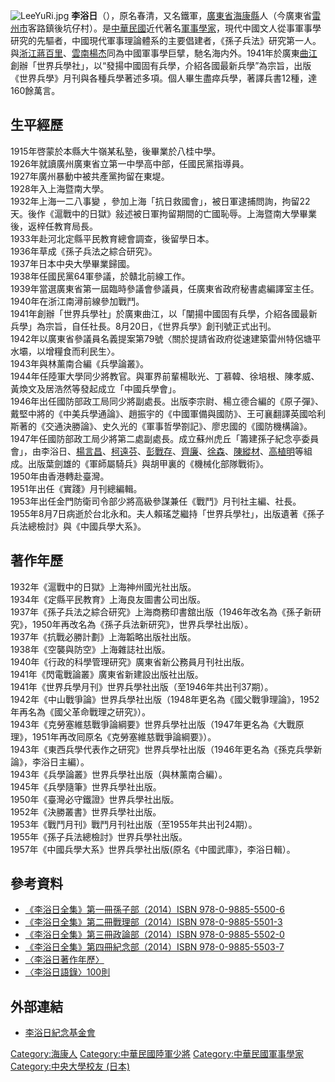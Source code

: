 {{年谱|time=2021-03-15T13:13:52+00:00}}
{{blpsources|time=2014-11-26T08:48:48+00:00}}
[[File:LeeYuRi.jpg|thumb]]
'''李浴日'''（{{bd|1908年|4月12日|1955年|8月7日}}），原名春清，又名鐵軍，[[廣東省|廣東省]][[海康縣|海康縣]]人（今廣東省[[雷州市|雷州市]]客路鎮後坑仔村）。是[[中華民國|中華民國]]近代著名[[軍事學家|軍事學家]]，現代中國文人從事軍事學研究的先驅者，中國現代軍事理論體系的主要倡建者，《孫子兵法》研究第一人。與[[浙江|浙江]][[蔣百里|蔣百里]]、[[雲南|雲南]][[楊杰|楊杰]]同為中國軍事學巨擘，馳名海内外。1941年於廣東[[曲江县|曲江]]創辦「世界兵學社」，以“發揚中國固有兵學，介紹各國最新兵學”為宗旨，出版《世界兵學》月刊與各種兵學著述多項。個人畢生盡瘁兵學，著譯兵書12種，達160餘萬言。

== 生平經歷 ==

1915年啓蒙於本縣大牛嶺某私塾，後畢業於八桂中學。<br />

1926年就讀廣州廣東省立第一中學高中部，任國民黨指導員。<br />

1927年廣州暴動中被共產黨拘留在東堤。<br />

1928年入上海暨南大學。<br />

1932年上海一二八事變 ，參加上海「抗日救國會」，被日軍逮捕問詢，拘留22天。後作《滬戰中的日獄》敍述被日軍拘留期間的亡國恥辱。上海暨南大學畢業後，返梓任教育局長。<br />

1933年赴河北定縣平民教育總會調查，後留學日本。<br />

1936年草成《孫子兵法之綜合研究》。<br />

1937年日本中央大學畢業歸國。<br />

1938年任國民黨64軍參議，於贛北前線工作。<br />

1939年當選廣東省第一屆臨時參議會參議員，任廣東省政府秘書處編譯室主任。<br />

1940年在浙江南潯前線參加戰鬥。<br />

1941年創辦「世界兵學社」於廣東曲江，以「闡揚中國固有兵學，介紹各國最新兵學」為宗旨，自任社長。8月20日，《世界兵學》創刊號正式出刊。<br />

1942年以廣東省參議員名義提案第79號〈關於提請省政府從速建築雷州特侶塘平水壩，以增糧食而利民生〉。<br />

1943年與林薰南合編《兵學論叢》。<br />

1944年任陸軍大學同少將教官。與軍界前輩楊耿光、丁慕韓、徐培根、陳孝威、黃煥文及居浩然等發起成立「中國兵學會」。<br />

1946年出任國防部政工局同少將副處長。出版李宗尉、楊立德合編的《原子彈》、戴堅中將的《中美兵學通論》、趙振宇的《中國軍備與國防》、王可襄翻譯英國哈利斯著的《交通決勝論》、史久光的《軍事哲學劄記》、廖忠國的《國防機構論》。<br />

1947年任國防部政工局少將第二處副處長。成立蘇州虎丘「籌建孫子紀念亭委員會」，由李浴日、[[楊言昌|楊言昌]]、[[柯遠芬|柯遠芬]]、[[彭戰存|彭戰存]]、[[齊廉|齊廉]]、[[徐森|徐森]]、[[陳縱材|陳縱材]]、[[高植明|高植明]]等組成。出版葉劍雄的《軍師屬騎兵》與胡甲裏的《機械化部隊戰術》。<br />

1950年由香港轉赴臺灣。<br />

1951年出任《實踐》月刊總編輯。<br />

1953年出任金門防衛司令部少將高級參謀兼任《戰鬥》月刊社主編、社長。<br />

1955年8月7日病逝於台北永和。夫人賴瑤芝繼持「世界兵學社」，出版遺著《孫子兵法總檢討》與《中國兵學大系》。

== 著作年歷 ==

1932年《滬戰中的日獄》上海神州國光社出版。<br />

1934年《定縣平民教育》上海良友圖書公司出版。<br />

1937年《孫子兵法之綜合研究》上海商務印書舘出版（1946年改名為《孫子新研究》，1950年再改名為《孫子兵法新研究》，世界兵學社出版）。<br />

1937年《抗戰必勝計劃》上海韜略出版社出版。<br />

1938年《空襲與防空》上海雜誌社出版。<br />

1940年《行政的科學管理研究》廣東省新公務員月刊社出版。<br />

1941年《閃電戰論叢》廣東省新建設出版社出版。<br />

1941年《世界兵學月刊》世界兵學社出版（至1946年共出刊37期）。<br />

1942年《中山戰爭論》世界兵學社出版（1948年更名為《國父戰爭理論》，1952年再名為《國父革命戰理之研究》）。<br />

1943年《克勞塞維慈戰爭論綱要》世界兵學社出版（1947年更名為《大戰原理》，1951年再改囘原名《克勞塞維慈戰爭論綱要》）。<br />

1943年《東西兵學代表作之研究》世界兵學社出版（1946年更名為《孫克兵學新論》，李浴日主編）。<br />

1943年《兵學論叢》世界兵學社出版（與林薰南合編）。<br />

1945年《兵學隨筆》世界兵學社出版。<br />

1950年《臺灣必守鐵證》世界兵學社出版。<br />

1952年《決勝叢書》世界兵學社出版。<br />

1953年《戰鬥月刊》戰鬥月刊社出版（至1955年共出刊24期）。<br />

1955年《孫子兵法總檢討》世界兵學社出版。<br />

1957年《中國兵學大系》世界兵學社出版(原名《中國武庫》，李浴日輯）。<br />

== 參考資料 ==
* [http://leeyuri.org/quanjiT.html 《李浴日全集》第一冊孫子部（2014）ISBN 978-0-9885-5500-6] {{Wayback|url=http://leeyuri.org/quanjiT.html |date=20190907102433 }}
* [http://leeyuri.org/quanjiT.html 《李浴日全集》第二冊戰理部（2014）ISBN 978-0-9885-5501-3] {{Wayback|url=http://leeyuri.org/quanjiT.html |date=20190907102433 }}
* [http://leeyuri.org/quanjiT.html 《李浴日全集》第三冊政論部（2014）ISBN 978-0-9885-5502-0] {{Wayback|url=http://leeyuri.org/quanjiT.html |date=20190907102433 }}
* [http://leeyuri.org/quanjiT.html 《李浴日全集》第四冊紀念部（2014）ISBN 978-0-9885-5503-7] {{Wayback|url=http://leeyuri.org/quanjiT.html |date=20190907102433 }}
* [http://leeyuri.org/publist.html 〈李浴日著作年歷〉] {{Wayback|url=http://leeyuri.org/publist.html |date=20190906100311 }}
* [http://leeyuri.org/publist.html 〈李浴日語錄〉100則] {{Wayback|url=http://leeyuri.org/publist.html |date=20190906100311 }}

== 外部連結 ==
* [http://www.leeyuri.org 李浴日紀念基金會] {{Wayback|url=http://www.leeyuri.org/ |date=20210125040700 }}

[[Category:海康人|Category:海康人]]
[[Category:中華民國陸軍少將|Category:中華民國陸軍少將]]
[[Category:中華民國軍事學家|Category:中華民國軍事學家]]
[[Category:中央大學校友_(日本)|Category:中央大學校友 (日本)]]